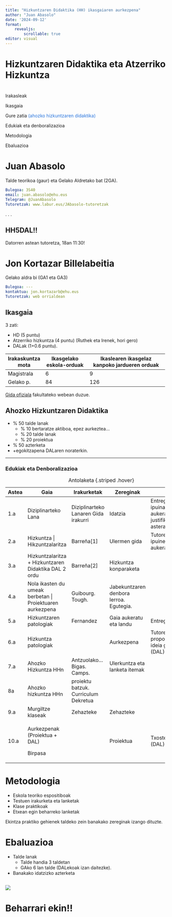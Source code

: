 ```yaml
---
title: "Hizkuntzaren Didaktika (HH) ikasgaiaren aurkezpena"
author: "Juan Abasolo"
date: '2024-09-12'
format: 
    revealjs:
        scrollable: true
editor: visual
---
```


# Hizkuntzaren Didaktika eta Atzerriko Hizkuntza {background-image="https://blog.stockvault.net/wp-content/uploads/2019/11/free_texture_friday_2328-rotated.jpg"}

#  {background-color="darkblue"}

Irakasleak

Ikasgaia

Gure zatia [(ahozko hizkuntzaren didaktika)]{style="color: #2975dd"}

Edukiak eta denboralizazioa

Metodologia

Ebaluazioa

# Juan Abasolo

Talde teorikoa (gaur) eta Gelako Aldretako bat (2GA).

``` yaml
Bulegoa: 3S40
email: juan.abasolo@ehu.eus
Telegram: @JuanAbasolo
Tutoretzak: www.labur.eus/JAbasolo-tutoretzak
```

. . .

::: {.callout-important collapse="true"}
## HH5DAL!!

Datorren astean tutoretza, 18an 11:30!
:::

# Jon Kortazar Billelabeitia

Gelako aldra bi (GA1 eta GA3)

``` yaml
Bulegoa: ---
kontaktua: jon.kortazarb@ehu.eus
Tutoretzak: web orrialdean 
```

## Ikasgaia

3 zati:

-   HD (5 puntu)
-   Atzerriko hizkuntza (4 puntu) (Ruthek eta Irenek, hori gero)
-   DALak (1+0.6 puntu).

+-------------------+--------------------------+-----------------------------------------------+
| Irakaskuntza mota | Ikasgelako eskola-orduak | Ikaslearen ikasgelaz kanpoko jardueren orduak |
+===================+==========================+===============================================+
| Magistrala        | 6                        | 9                                             |
+-------------------+--------------------------+-----------------------------------------------+
| Gelako p.         | 84                       | 126                                           |
+-------------------+--------------------------+-----------------------------------------------+

[Gida ofiziala](https://www.ehu.eus/eu/web/graduak/haur-hezkuntzako-gradua-bizkaia/kreditu-eta-irakasgaiak?p_redirect=consultaAsignatura&p_cod_proceso=egr&p_anyo_acad=20240&p_ciclo=X&p_curso=3&p_cod_asignatura=25916) fakultateko webean duzue.

## Ahozko Hizkuntzaren Didaktika

-   \% 50 talde lanak
    -   \% 10 bertaratze aktiboa, epez aurkeztea...
    -   \% 20 talde lanak
    -   \% 20 proiektua
-   \% 50 azterketa
-   +egokitzapena DALaren noraterkin.

------------------------------------------------------------------------

### Edukiak eta Denboralizazioa

+-------------+-----------------------------------------------------------+--------------------------------------+-----------------------------------------+------------------------------------------------------------------+
| Astea       | Gaia                                                      | Irakurketak                          | Zereginak                               | DAL                                                              |
+=============+===========================================================+======================================+=========================================+==================================================================+
| 1.a         | Diziplinarteko Lana                                       | Diziplinarteko Lanaren Gida irakurri | Idatzia                                 | Entregagaia 1: ipuinaren aukeraketaren justifikazioa 5. asterako |
+-------------+-----------------------------------------------------------+--------------------------------------+-----------------------------------------+------------------------------------------------------------------+
| 2.a         | Hizkuntza \| Hikzuntzalaritza                             | Barreña\[1\]                         | Ulermen gida                            | Tutoretza 1: ipuinen aukeraketa (DAL)                            |
+-------------+-----------------------------------------------------------+--------------------------------------+-----------------------------------------+------------------------------------------------------------------+
| 3.a         | Hizkuntzalaritza + Hizkuntzaren Didaktika DAL 2 ordu      | Barreña\[2\]                         | Hizkuntza konparaketa                   |                                                                  |
+-------------+-----------------------------------------------------------+--------------------------------------+-----------------------------------------+------------------------------------------------------------------+
| 4.a         | Nola ikasten du umeak berbetan \| Proiektuaren aurkezpena | Guibourg. Tough.                     | Jabekuntzaren denbora lerroa. Egutegia. |                                                                  |
+-------------+-----------------------------------------------------------+--------------------------------------+-----------------------------------------+------------------------------------------------------------------+
| 5.a         | Hizkuntzaren patologiak                                   | Fernandez                            | Gaia aukeratu eta landu                 | Entregagaia 1                                                    |
+-------------+-----------------------------------------------------------+--------------------------------------+-----------------------------------------+------------------------------------------------------------------+
| 6.a         | Hizkuntza patologiak                                      |                                      | Aurkezpena                              | Tutoretza 2: proposamenerako ideia garatuak (DAL)                |
+-------------+-----------------------------------------------------------+--------------------------------------+-----------------------------------------+------------------------------------------------------------------+
| 7.a         | Ahozko Hizkuntza HHn                                      | Antzuolako... Bigas. Camps.          | Ulerkuntza eta lanketa itemak           |                                                                  |
+-------------+-----------------------------------------------------------+--------------------------------------+-----------------------------------------+------------------------------------------------------------------+
| 8a          | Ahozko hizkuntza HHn                                      | proiektu batzuk. Curriculum Dekretua |                                         |                                                                  |
+-------------+-----------------------------------------------------------+--------------------------------------+-----------------------------------------+------------------------------------------------------------------+
| 9.a         | Murgiltze klaseak                                         | Zehazteke                            | Zehazteke                               |                                                                  |
+-------------+-----------------------------------------------------------+--------------------------------------+-----------------------------------------+------------------------------------------------------------------+
| 10.a        | Aurkezpenak (Proiektua + DAL)                             |                                      | Proiektua                               | Txosten idatzia (DAL)                                            |
|             |                                                           |                                      |                                         |                                                                  |
|             | Birpasa                                                   |                                      |                                         |                                                                  |
+-------------+-----------------------------------------------------------+--------------------------------------+-----------------------------------------+------------------------------------------------------------------+

: Antolaketa {.striped .hover}

# Metodologia

-   Eskola teoriko espositiboak
-   Testuen irakurketa eta lanketak
-   Klase praktikoak
-   Etxean egin beharreko lanketak

Ekintza praktiko gehienek taldeko zein banakako zereginak izango dituzte.

# Ebaluazioa

-   Talde lanak
    -   Talde handia 3 taldetan
    -   GAko 6 lan talde (DALekoak izan daitezke).
-   Banakako idatzizko azterketa

##  {background-color="#00887a"}

![](img/uniraautobusahartzeko.png)

# Beharrari ekin!!
